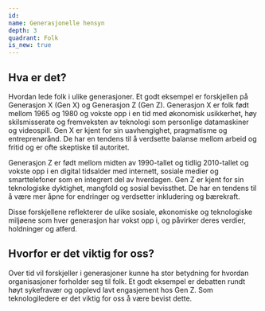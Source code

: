 ```yaml
---
id:
name: Generasjonelle hensyn
depth: 3
quadrant: Folk
is_new: true
---
```

## Hva er det?
Hvordan lede folk i ulike generasjoner. Et godt eksempel er forskjellen på Generasjon X (Gen X) og Generasjon Z (Gen Z). 
Generasjon X er folk født mellom 1965 og 1980 og vokste opp i en tid med økonomisk usikkerhet, høy skilsmisserate og fremveksten 
av teknologi som personlige datamaskiner og videospill. Gen X er kjent for sin uavhengighet, pragmatisme og entreprenørånd. 
De har en tendens til å verdsette balanse mellom arbeid og fritid og er ofte skeptiske til autoritet.

Generasjon Z er født mellom midten av 1990-tallet og tidlig 2010-tallet og vokste opp i en digital tidsalder med internett, 
sosiale medier og smarttelefoner som en integrert del av hverdagen. Gen Z er kjent for sin teknologiske dyktighet, mangfold 
og sosial bevissthet.
De har en tendens til å være mer åpne for endringer og verdsetter inkludering og bærekraft.

Disse forskjellene reflekterer de ulike sosiale, økonomiske og teknologiske miljøene som hver generasjon har vokst opp i, 
og påvirker deres verdier, holdninger og atferd.

## Hvorfor er det viktig for oss?
Over tid vil forskjeller i generasjoner kunne ha stor betydning for hvordan organisasjoner forholder seg til folk. Et godt eksempel er
debatten rundt høyt sykefravær og opplevd lavt engasjement hos Gen Z. Som teknologiledere er det viktig for oss å være bevist dette.